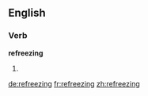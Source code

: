 ==English==

===Verb===
'''refreezing'''

# {{third-person singular of|[[refreeze]]}}

[[de:refreezing]]
[[fr:refreezing]]
[[zh:refreezing]]